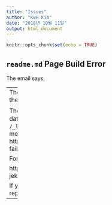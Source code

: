 ```yaml
---
title: "Issues"
author: "KwH Kim"
date: "2018년 10월 11일"
output: html_document
---
```


```r
knitr::opts_chunk$set(echo = TRUE)
```

## `readme.md` Page Build Error

The email says,

---
The page build failed for the `master` branch with the following error:

The value '"2018년 9월 27일"' was passed to a date-related filter that expects valid dates in `/_layouts/default.html` or one of its layouts. For more information, see https://help.github.com/articles/page-build-failed-date-is-not-a-valid-datetime/.

For information on troubleshooting Jekyll see:

  https://help.github.com/articles/troubleshooting-jekyll-builds

If you have any questions you can contact us by replying to this email.
---


